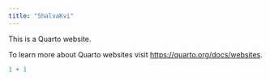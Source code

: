 ```yaml
---
title: "ShalvaKvi"
---
```


This is a Quarto website.

To learn more about Quarto websites visit <https://quarto.org/docs/websites>.

```r
1 + 1
```
